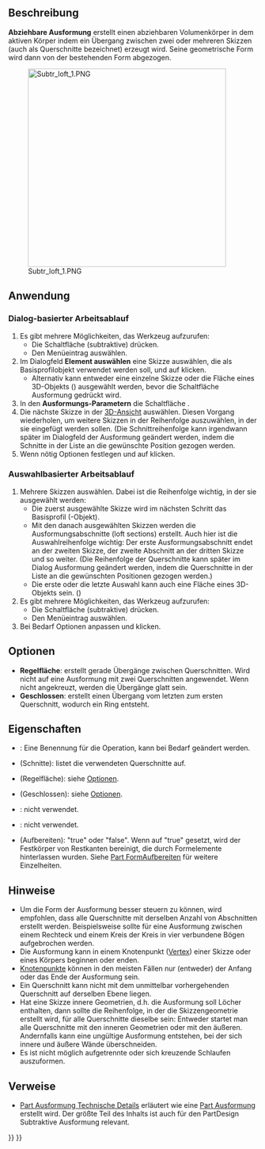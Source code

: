 <languages/>
{{Docnav/de
|[[PartDesign_Groove/de|Nut]]
|[[PartDesign_SubtractivePipe/de|Subtraktives Rohr]]
|[[PartDesign_Workbench/de|PartDesign]]
|IconL=PartDesign_Groove.svg
|IconR=PartDesign_SubtractivePipe.svg
|IconC=Workbench_PartDesign.svg
}}

{{GuiCommand/de
|Name=PartDesign SubtractiveLoft
|Name/de=PartDesign Ausformung
|MenuLocation=Part Design → Objekte abziehen → Ausformung
|Workbenches=[[PartDesign_Workbench/de|PartDesign]]
|Version=0.17
|SeeAlso=[[PartDesign_AdditiveLoft/de|PartDesign AdditiveAusformung]], [[PartDesign_SubtractivePipe/de|PartDesign SubtraktivesRohr]]
}}

<span id="Description"></span>
==Beschreibung==

'''Abziehbare Ausformung''' erstellt einen abziehbaren Volumenkörper in dem aktiven Körper indem ein Übergang zwischen zwei oder mehreren Skizzen (auch als Querschnitte bezeichnet) erzeugt wird. Seine geometrische Form wird dann von der bestehenden Form abgezogen.

[[File:Subtr_loft_1.PNG|400px]]

<span id="Usage"></span>
==Anwendung==

<span id="Dialog-based_workflow"></span>
=== Dialog-basierter Arbeitsablauf ===

#Es gibt mehrere Möglichkeiten, das Werkzeug aufzurufen:
#* Die Schaltfläche (subtraktive) {{Button|[[File:PartDesign_SubtractiveLoft.svg|24px]] [[PartDesign_SubtractiveLoft/de|Ausformung]]}} drücken.
#* Den Menüeintrag {{MenuCommand|Part Design → Objekte abziehen → [[Image:PartDesign_SubtractiveLoft.svg|16px]] Ausformung}} auswählen.
# Im Dialogfeld '''Element auswählen''' eine Skizze auswählen, die als Basisprofilobjekt verwendet werden soll, und auf {{Button|OK}} klicken.
#* Alternativ kann entweder eine einzelne Skizze oder die Fläche eines 3D-Objekts ({{Version/de|0.20}}) ausgewählt werden, bevor die Schaltfläche Ausformung gedrückt wird.
# In den '''Ausformungs-Parametern''' die Schaltfläche {{Button|Schnitt hinzufügen}}.
# Die nächste Skizze in der [[3D_View/de|3D-Ansicht]] auswählen. Diesen Vorgang wiederholen, um weitere Skizzen in der Reihenfolge auszuwählen, in der sie eingefügt werden sollen. (Die Schnittreihenfolge kann irgendwann später im Dialogfeld der Ausformung geändert werden, indem die Schnitte in der Liste an die gewünschte Position gezogen werden.
# Wenn nötig Optionen festlegen und auf {{Button|OK}} klicken.

<span id="Selection-based_workflow"></span>
=== Auswahlbasierter Arbeitsablauf ===

# Mehrere Skizzen auswählen. Dabei ist die Reihenfolge wichtig, in der sie ausgewählt werden:
#* Die zuerst ausgewählte Skizze wird im nächsten Schritt das Basisprofil (-Objekt).
#* Mit den danach ausgewählten Skizzen werden die Ausformungsabschnitte (loft sections) erstellt. Auch hier ist die Auswahlreihenfolge wichtig: Der erste Ausformungsabschnitt endet an der zweiten Skizze, der zweite Abschnitt an der dritten Skizze und so weiter. (Die Reihenfolge der Querschnitte kann später im Dialog Ausformung geändert werden, indem die Querschnitte in der Liste an die gewünschten Positionen gezogen werden.)
#* Die erste oder die letzte Auswahl kann auch eine Fläche eines 3D-Objekts sein. ({{Version/de|0.20}})
#Es gibt mehrere Möglichkeiten, das Werkzeug aufzurufen:
#* Die Schaltfläche (subtraktive) {{Button|[[File:PartDesign_SubtractiveLoft.svg|24px]] [[PartDesign_SubtractiveLoft/de|Ausformung]]}} drücken.
#* Den Menüeintrag {{MenuCommand|Part Design → Objekte abziehen → [[Image:PartDesign_SubtractiveLoft.svg|16px]] Ausformung}} auswählen.
# Bei Bedarf Optionen anpassen und {{Button|OK}} klicken.

<span id="Options"></span>
==Optionen==

* '''Regelfläche''': erstellt gerade Übergänge zwischen Querschnitten. Wird nicht auf eine Ausformung mit zwei Querschnitten angewendet. Wenn nicht angekreuzt, werden die Übergänge glatt sein.
* '''Geschlossen''': erstellt einen Übergang vom letzten zum ersten Querschnitt, wodurch ein Ring entsteht. {{Version/de|0.21}}

<span id="Properties"></span>
==Eigenschaften==

* {{PropertyData|Label}}: Eine Benennung für die Operation, kann bei Bedarf geändert werden.
* {{PropertyData|Sections}} (Schnitte): listet die verwendeten Querschnitte auf.
* {{PropertyData|Ruled}} (Regelfläche): siehe [[#Optionen|Optionen]].
* {{PropertyData|Closed}} (Geschlossen): siehe [[#Optionen|Optionen]].
* {{PropertyData|Midplane}}: nicht verwendet.
* {{PropertyData|Reversed}}: nicht verwendet.
* {{PropertyData|Refine}} (Aufbereiten): "true" oder "false". Wenn auf "true" gesetzt, wird der Festkörper von Restkanten bereinigt, die durch Formelemente hinterlassen wurden. Siehe  [[Part_RefineShape/de|Part FormAufbereiten]] für weitere Einzelheiten.

<span id="Notes"></span>
==Hinweise==

* Um die Form der Ausformung besser steuern zu können, wird empfohlen, dass alle Querschnitte mit derselben Anzahl von Abschnitten erstellt werden. Beispielsweise sollte für eine Ausformung zwischen einem Rechteck und einem Kreis der Kreis in vier verbundene Bögen aufgebrochen werden.
* Die Ausformung kann in einem Knotenpunkt ([[Glossary/de#Vertex|Vertex]]) einer Skizze oder eines Körpers beginnen oder enden. {{Version/de|0.20}}
* [[Glossary/de#Vertices|Knotenpunkte]] können in den meisten Fällen nur (entweder) der Anfang oder das Ende der Ausformung sein.
* Ein Querschnitt kann nicht mit dem unmittelbar vorhergehenden Querschnitt auf derselben Ebene liegen.
* Hat eine Skizze innere Geometrien, d.h. die Ausformung soll Löcher enthalten, dann sollte die Reihenfolge, in der die Skizzengeometrie erstellt wird, für alle Querschnitte dieselbe sein: Entweder startet man alle Querschnitte mit den inneren Geometrien oder mit den äußeren. Andernfalls kann eine ungültige Ausformung entstehen, bei der sich innere und äußere Wände überschneiden.
* Es ist nicht möglich aufgetrennte oder sich kreuzende Schlaufen auszuformen.

<span id="Links"></span>
==Verweise==

* [[Part Loft_Technical_Details/de|Part Ausformung Technische Details]] erläutert wie eine [[Part_Loft/de|Part Ausformung]] erstellt wird. Der größte Teil des Inhalts ist auch für den PartDesign Subtraktive Ausformung relevant.


{{Docnav/de
|[[PartDesign_Groove/de|Nut]]
|[[PartDesign_SubtractivePipe/de|Subtraktives Rohr]]
|[[PartDesign_Workbench/de|PartDesign]]
|IconL=PartDesign_Groove.svg
|IconR=PartDesign_SubtractivePipe.svg
|IconC=Workbench_PartDesign.svg
}}

{{PartDesign Tools navi{{#translation:}}}}
{{Userdocnavi{{#translation:}}}}
